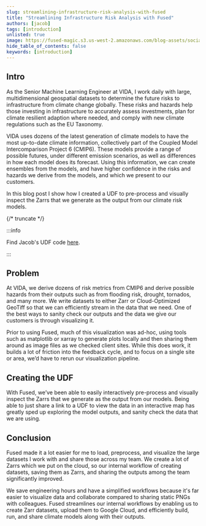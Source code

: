 ```yaml
---
slug: streamlining-infrastructure-risk-analysis-with-fused
title: "Streamlining Infrastructure Risk Analysis with Fused"
authors: [jacob]
tags: [introduction]
unlisted: true
image: https://fused-magic.s3.us-west-2.amazonaws.com/blog-assets/social_jennings.png
hide_table_of_contents: false
keywords: [introduction]
---
```


## Intro

As the Senior Machine Learning Engineer at VIDA, I work daily with large, multidimensional geospatial datasets to determine the future risks to infrastructure from climate change globally. These risks and hazards help those investing in infrastructure to accurately assess investments, plan for climate resilient adaption where needed, and comply with new climate regulations such as the EU Taxonomy.

VIDA uses dozens of the latest generation of climate models to have the most up-to-date climate information, collectively part of the Coupled Model Intercomparison Project 6 (CMIP6). These models provide a range of possible futures, under different emission scenarios, as well as differences in how each model does its forecast. Using this information, we can create ensembles from the models, and have higher confidence in the risks and hazards we derive from the models, and which we present to our customers.

In this blog post I show how I created a UDF to pre-process and visually inspect the Zarrs that we generate as the output from our climate risk models.

{/* truncate */}

:::info

Find Jacob's UDF code [here](https://www.fused.io/workbench/catalog/Ibis_DuckDB_Overturemaps-ca8e306b-a05a-4d48-ab40-537edd2586dc).

:::


## Problem

At VIDA, we derive dozens of risk metrics from CMIP6 and derive possible hazards from their outputs such as from flooding risk, drought, tornados, and many more. We write datasets to either Zarr or Cloud-Optimized GeoTiff so that we can efficiently stream in the data that we need. One of the best ways to sanity check our outputs and the data we give our customers is through visualizing it.

Prior to using Fused, much of this visualization was ad-hoc, using tools such as matplotlib or xarray to generate plots locally and then sharing them around as image files as we checked client sites. While this does work, it builds a lot of friction into the feedback cycle, and to focus on a single site or area, we’d have to rerun our visualization pipeline.

## Creating the UDF

With Fused, we’ve been able to easily interactively pre-process and visually inspect the Zarrs that we generate as the output from our models. Being able to just share a link to a UDF to view the data in an interactive map has greatly sped up exploring the model outputs, and sanity check the data that we are using.




## Conclusion

Fused made it a lot easier for me to load, preprocess, and visualize the large datasets I work with and share those across my team. We create a lot of Zarrs which we put on the cloud, so our internal workflow of creating datasets, saving them as Zarrs, and sharing the outputs among the team significantly improved.

We save engineering hours and have a simplified workflows because it's far easier to visualize data and collaborate compared to sharing static PNGs with colleagues. Fused streamlines our internal workflows by enabling us to create Zarr datasets, upload them to Google Cloud, and efficiently build, run, and share climate models along with their outputs.
